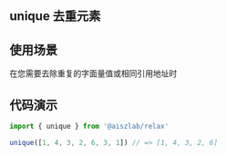 ## unique 去重元素

## 使用场景

在您需要去除重复的字面量值或相同引用地址时

## 代码演示

```ts
import { unique } from '@aiszlab/relax'

unique([1, 4, 3, 2, 6, 3, 1]) // => [1, 4, 3, 2, 6]
```
